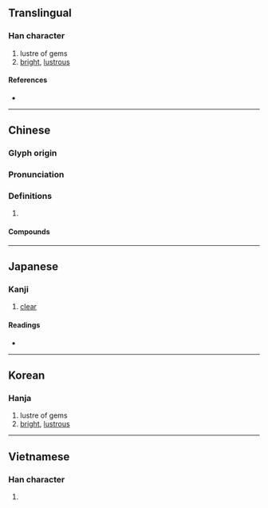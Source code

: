 {{also|莹}}
{{character info/new}}
==Translingual==

===Han character===
{{Han char|rn=96|rad=玉|as=10|sn=15|four=99103|canj=FFBMI|ids=⿱𤇾玉}}

# lustre of gems
# [[bright]], [[lustrous]]

====References====
* {{Han ref|kx=0739.080|dkj=21155|dj=1149.130|hdz=21132.150|uh=7469|ud=29801|bh=BCFC|bd=48380}}

----

==Chinese==
{{zh-forms|s=莹}}

===Glyph origin===
{{Han etym}}

===Pronunciation===
{{zh-pron
|m=yíng
|c=jing4
|mn=qz,tw,xm,zz:êng
|mc=y
|oc=y
|cat=
}}

===Definitions===
{{zh-hanzi}}

# {{rfdef|zh}}

====Compounds====
{{zh-der|晶瑩|晶瑩剔透|澄瑩|瑩光|瑩嫇|瑩潤|瑩澤|瑩鎧|瑩鏡|瑩魄|白瑩瑩|藻瑩}}

----

==Japanese==

===Kanji===
{{ja-kanji|grade=|rs=玉10}}

# [[clear]]

====Readings====
* {{ja-readings|on=[[えい]] (ei)|kun=[[あきらか]] (akiraka), [[みがく]] (migaku), [[しぼむ]] (shibomu)|nanori=}}

----

==Korean==

===Hanja===
{{ko-hanja|hangeul=[[형]], [[영]]|eumhun=|rv=hyeong, yeong|mr=hyŏng, yŏng|y=hyeng, yeng}}

# lustre of gems
# [[bright]], [[lustrous]]

----

==Vietnamese==

===Han character===
{{vi-hantu|[[oánh]]|rs=玉10}}

# {{defn|lang=vi|sort=玉10}}